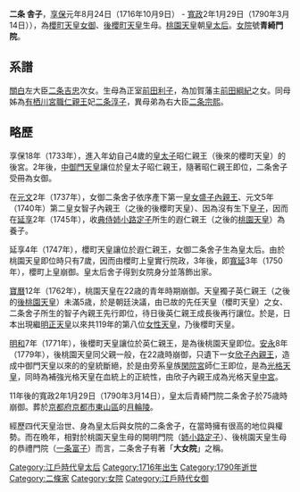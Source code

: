 {{Unreferenced|time=2016-08-19T03:27:09+00:00}}
'''二条 舎子'''，[[享保|享保]]元年8月24日（1716年10月9日） - [[寬政|寬政]]2年1月29日（1790年3月14日）），為[[櫻町天皇|櫻町天皇]][[女御|女御]]、[[後櫻町天皇|後櫻町天皇]]生母。[[桃園天皇|桃園天皇]]朝[[皇太后|皇太后]]。[[女院|女院]]號'''青綺門院'''。

== 系譜 ==
[[關白|關白]]左大臣[[二条吉忠|二条吉忠]]次女。生母為正室[[前田利子|前田利子]]，為加賀藩主[[前田綱紀|前田綱紀]]之女。同母姊為[[有栖川宮職仁親王|有栖川宮職仁親王]]妃[[二条淳子|二条淳子]]，異母弟為右大臣[[二条宗熙|二条宗熙]]。

== 略歷 ==
享保18年（1733年），進入年幼自己4歲的[[皇太子|皇太子]]昭仁親王（後來的櫻町天皇）的後宮。2年後，[[中御門天皇|中御門天皇]]讓位於皇太子昭仁親王，隨著昭仁親王即位，二条舍子受冊為女御。

在[[元文_(日本)|元文]]2年（1737年），女御二条舍子依序產下第一[[皇女|皇女]][[盛子內親王|盛子內親王]]、元文5年（1740年）第二皇女智子內親王（之後的後櫻町天皇）、因為沒有生下[[皇子|皇子]]，因而在[[延享|延享]]2年（1745年），收[[典侍|典侍]][[姉小路定子|姉小路定子]]所生的遐仁親王（之後的[[桃園天皇|桃園天皇]]）為養子。

延享4年（1747年），櫻町天皇讓位於遐仁親王，女御二条舍子生為皇太后。由於桃園天皇即位時只有7歲，因而由櫻町上皇實行院政，3年後，即[[寬延|寬延]]3年（1750年），櫻町上皇崩御。皇太后舍子得到女院身分並落飾出家。

[[寶曆_(日本)|寶曆]]12年（1762年），桃園天皇在22歳的青年時期崩御。天皇獨子英仁親王（之後的[[後桃園天皇|後桃園天皇]]）未滿5歳，於是朝廷決議，由已故的先任天皇（櫻町天皇）之女、二条舍子所生的智子內親王先行即位，待日後英仁親王成長後再行讓位。於是，日本出現繼[[明正天皇|明正天皇]]以來共119年的第八位[[女性天皇|女性天皇]]，乃後櫻町天皇。

[[明和_(年號)|明和]]7年（1771年），後櫻町天皇讓位於英仁親王，是為後桃園天皇即位。[[安永|安永]]8年（1779年），後桃園天皇同父親一般，在22歳時崩御，只遺下一女[[欣子內親王|欣子內親王]]，造成中御門天皇以來的的皇統斷絕，於是由旁系皇族[[閑院宮|閑院宮]]師仁王即位，是為[[光格天皇|光格天皇]]，同時為補強光格天皇在血統上的正統性，由欣子內親王成為光格天皇[[中宮|中宮]]。

11年後的寬政2年1月29日（1790年3月14日），皇太后青綺門院二条舍子於75歳時崩御。葬於[[京都府|京都府]][[京都市|京都市]][[東山區_(日本)|東山區]]的[[月輪陵|月輪陵]]。

經歷四代天皇治世、身為皇太后與女院的二条舍子，在當時擁有很高的地位與權勢。而在晩年，相對於桃園天皇生母的開明門院（[[姉小路定子|姉小路定子]]）、後桃園天皇生母的恭禮門院（[[一条富子|一条富子]]）而言，二条舍子有著「'''大女院'''」之稱。

 {{江戶時代皇后}}

[[Category:江戶時代皇太后|Category:江戶時代皇太后]]
[[Category:1716年出生|Category:1716年出生]]
[[Category:1790年逝世|Category:1790年逝世]]
[[Category:二條家|Category:二條家]]
[[Category:女院|Category:女院]]
[[Category:江戶時代女御|Category:江戶時代女御]]